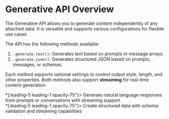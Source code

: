 
# Generative API Overview

The Generative API allows you to generate content independently of any attached data. It is versatile and supports various configurations for flexible use cases.

The API has the following methods available:
1. `.generate.text()`: Generates text based on prompts or message arrays.
2. `.generate.json()`: Generates structured JSON based on prompts, messages, or schemas.

Each method supports optional settings to control output style, length, and other properties. Both methods also support **streaming** for real-time content generation.

<Cards>
    <Cards.Card title={"Text Generation"}
                href={"/generative-api/text-gen"}
                arrow={true}>
        <div className={"mx-4 text-xs [&>*]:leading-5 leading-1 opacity-75"}>
            Generate natural language responses from prompts or conversations with streaming support
        </div>
    </Cards.Card>
    <Cards.Card title={"JSON Generation"}
                href={"/generative-api/json-gen"}
                arrow={true}>
        <div className={"mx-4 text-xs [&>*]:leading-5 leading-1 opacity-75"}>
            Create structured data with schema validation and streaming capabilities
        </div>
    </Cards.Card>
</Cards>